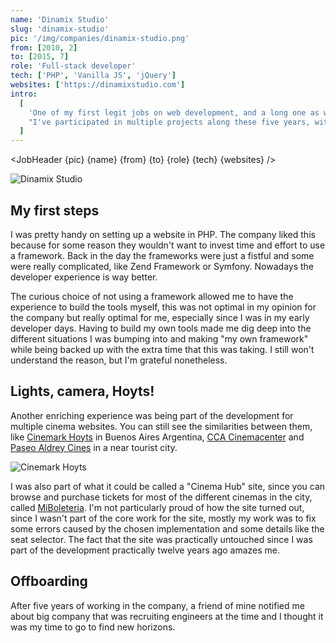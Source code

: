```yaml
---
name: 'Dinamix Studio'
slug: 'dinamix-studio'
pic: '/img/companies/dinamix-studio.png'
from: [2010, 2]
to: [2015, 7]
role: 'Full-stack developer'
tech: ['PHP', 'Vanilla JS', 'jQuery']
websites: ['https://dinamixstudio.com']
intro:
  [
    'One of my first legit jobs on web development, and a long one as well.',
    "I've participated in multiple projects along these five years, with highlights on cinema websites, some from well established firms in the country.",
  ]
---
```


<script context="module">
  '$lib/components'; export {JobHeader};
</script>

<JobHeader {pic} {name} {from} {to} {role} {tech} {websites} />

<MacFrame shadowBottom>
  <img src="/img/jobs/dinamix-studio-screenshot.webp" alt="Dinamix Studio" />
</MacFrame>

## My first steps

I was pretty handy on setting up a website in PHP. The company liked this because for some reason they wouldn't want to invest time and effort to use a framework. Back in the day the frameworks were just a fistful and some were really complicated, like Zend Framework or Symfony. Nowadays the developer experience is way better.

The curious choice of not using a framework allowed me to have the experience to build the tools myself, this was not optimal in my opinion for the company but really optimal for me, especially since I was in my early developer days. Having to build my own tools made me dig deep into the different situations I was bumping into and making "my own framework" while being backed up with the extra time that this was taking. I still won't understand the reason, but I'm grateful nonetheless.

## Lights, camera, Hoyts!

Another enriching experience was being part of the development for multiple cinema websites. You can still see the similarities between them, like [Cinemark Hoyts](https://www.cinemarkhoyts.com.ar) in Buenos Aires Argentina, [CCA Cinemacenter](https://www.cinemacenter.com.ar) and [Paseo Aldrey Cines](https://www.cinespaseoaldrey.com.ar) in a near tourist city.

<MacFrame shadowBottom>
  <img src="/img/jobs/cinemark-hoyts-screenshot.webp" alt="Cinemark Hoyts" />
</MacFrame>

I was also part of what it could be called a "Cinema Hub" site, since you can browse and purchase tickets for most of the different cinemas in the city, called [MiBoleteria](https://miboleteria.com.ar). I'm not particularly proud of how the site turned out, since I wasn't part of the core work for the site, mostly my work was to fix some errors caused by the chosen implementation and some details like the seat selector. The fact that the site was practically untouched since I was part of the development practically twelve years ago amazes me.

## Offboarding

After five years of working in the company, a friend of mine notified me about big company that was recruiting engineers at the time and I thought it was my time to go to find new horizons.
